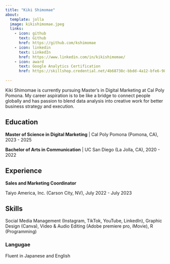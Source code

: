 ```yaml
---
title: "Kiki Shimomae"
about:
  template: jolla
  image: kikishimomae.jpeg
  links: 
    - icon: github
      text: Github
      href: https://github.com/kshimomae
    - icon: linkedin
      text: LinkedIn
      href: https://www.linkedin.com/in/kikishimomae/
    - icon: award
      text: Google Analytics Certification
      href: https://skillshop.credential.net/4b68738c-bbdd-4a12-bfe6-9884c235ce1a#acc.VI2mLl6h
      
---
```


Kiki Shimomae is currently pursuing Master's in Digital Marketing at Cal Poly Pomona. My career aspiration is to be like a bridge to connect people globally and has passion to blend data analysis into creative work for better business strategy and execution. 

## Education

**Master of Science in Digital Marketing** | Cal Poly Pomona (Pomona, CA), 2023 - 2025 

**Bachelor of Arts in Communication** | UC San Diego (La Jolla, CA), 2020 - 2022

## Experience

**Sales and Marketing Coordinator**

Taiyo America, Inc. (Carson City, NV), July 2022 - July 2023

## Skills

Social Media Management (Instagram, TikTok, YouTube, LinkedIn), Graphic Design (Canva), Video & Audio Editing (Adobe premiere pro, iMovie), R (Programming)

### Langugae

Fluent in Japanese and English 
  

